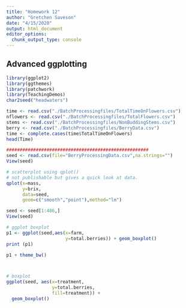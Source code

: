 ```yaml
---
title: "Homework 12"
author: "Gretchen Saveson"
date: "4/15/2020"
output: html_document
editor_options: 
  chunk_output_type: console
---
```


## Advanced ggplotting

```r
library(ggplot2)
library(ggthemes)
library(patchwork)
library(TeachingDemos)
char2seed("headwaters")

time <- read.csv("./BatchProcessingfiles/TotalTimeOnFlowers.csv")
nflowers <- read.csv("./BatchProcessingfiles/TotalFlowers.csv")
stems <- read.csv("./BatchProcessingfiles/NonBuddingStems.csv")
berry <- read.csv("./BatchProcessingfiles/BerryData.csv")
time <- complete.cases(time$TotalTimeOnFlowers)
head(Time)

#####################################################
seed <- read.csv(file="BerryProcessingData.csv",na.strings="")
View(seed)

# scatterplot using qplot()
# not publishable but gives a quick look at data.
qplot(x=mass,
      y=brix,
      data=seed,
      geom=c("smooth","point"),method="lm")

seed <- seed[1:486,]
View(seed)

# ggplot boxplot
p1 <- ggplot(seed,aes(x=farm,
                      y=total.berries)) + geom_boxplot()
print (p1)

p1 + theme_bw()



# boxplot
ggplot(seed, aes(x=treatment,
                 y=total.berries,
                 fill=treatment)) +
  geom_boxplot()




```